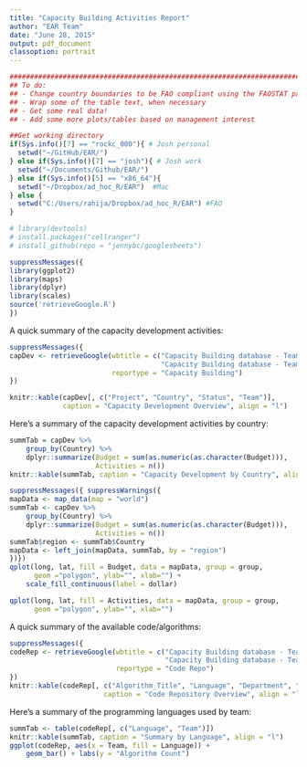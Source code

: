 ```yaml
---
title: "Capacity Building Activities Report"
author: "EAR Team"
date: "June 28, 2015"
output: pdf_document
classoption: portrait
---
```



```r
###############################################################################
## To do:
## - Change country boundaries to be FAO compliant using the FAOSTAT package.
## - Wrap some of the table text, when necessary
## - Get some real data!
## - Add some more plots/tables based on management interest

##Get working directory 
if(Sys.info()[7] == "rockc_000"){ # Josh personal
  setwd("~/GitHub/EAR/")
} else if(Sys.info()[7] == "josh"){ # Josh work
  setwd("~/Documents/Github/EAR/")
} else if(Sys.info()[5] == "x86_64"){
  setwd("~/Dropbox/ad_hoc_R/EAR")  #Mac
} else {
  setwd("C:/Users/rahija/Dropbox/ad_hoc_R/EAR") #FAO
}

# library(devtools)
# install.packages("cellranger")
# install_github(repo = "jennybc/googlesheets")

suppressMessages({
library(ggplot2)
library(maps)
library(dplyr)
library(scales)
source('retrieveGoogle.R')
})
```

A quick summary of the capacity development activities:

```r
suppressMessages({
capDev <- retrieveGoogle(wbtitle = c("Capacity Building database - Team X",
                                     "Capacity Building database - Team Y"),
                         reportype = "Capacity Building")
})

knitr::kable(capDev[, c("Project", "Country", "Status", "Team")],
             caption = "Capacity Development Overview", align = "l") 
```

Here's a summary of the capacity development activities by country:

```r
summTab = capDev %>%
    group_by(Country) %>%
    dplyr::summarize(Budget = sum(as.numeric(as.character(Budget))),
                     Activities = n())
knitr::kable(summTab, caption = "Capacity Development by Country", align = "l")
```

```r
suppressMessages({ suppressWarnings({
mapData <- map_data(map = "world")
summTab <- capDev %>%
    group_by(Country) %>%
    dplyr::summarize(Budget = sum(as.numeric(as.character(Budget))),
                     Activities = n())
summTab$region <- summTab$Country
mapData <- left_join(mapData, summTab, by = "region")
})})
qplot(long, lat, fill = Budget, data = mapData, group = group,
      geom ="polygon", ylab="", xlab="") +
    scale_fill_continuous(label = dollar)
```

```r
qplot(long, lat, fill = Activities, data = mapData, group = group,
      geom ="polygon", ylab="", xlab="")
```

\newpage

A quick summary of the available code/algorithms:

```r
suppressMessages({
codeRep <- retrieveGoogle(wbtitle = c("Capacity Building database - Team X",
                                      "Capacity Building database - Team Y"),
                          reportype = "Code Repo")
})
knitr::kable(codeRep[, c("Algorithm_Title", "Language", "Department", "Team")],
                       caption = "Code Repository Overview", align = "l") 
```

Here's a summary of the programming languages used by team:

```r
summTab <- table(codeRep[, c("Language", "Team")])
knitr::kable(summTab, caption = "Summary by Language", align = "l")
ggplot(codeRep, aes(x = Team, fill = Language)) +
    geom_bar() + labs(y = "Algorithm Count")
```